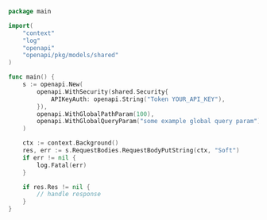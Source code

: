 ```go showLineNumbers copy filename="Request Body Put String usage example"
package main

import(
	"context"
	"log"
	"openapi"
	"openapi/pkg/models/shared"
)

func main() {
    s := openapi.New(
        openapi.WithSecurity(shared.Security{
            APIKeyAuth: openapi.String("Token YOUR_API_KEY"),
        }),
        openapi.WithGlobalPathParam(100),
        openapi.WithGlobalQueryParam("some example global query param"),
    )

    ctx := context.Background()
    res, err := s.RequestBodies.RequestBodyPutString(ctx, "Soft")
    if err != nil {
        log.Fatal(err)
    }

    if res.Res != nil {
        // handle response
    }
}
```
